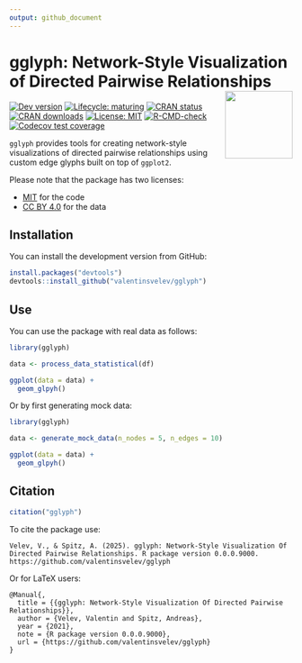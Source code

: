 ```yaml
---
output: github_document
---
```


# gglyph: Network-Style Visualization of Directed Pairwise Relationships <img src="man/figures/logo.png" align="right" height="120"/>

<!-- badges: start -->
[![Dev version](https://img.shields.io/badge/devel%20version-0.0.0.9000-orange.svg)](https://github.com/valentinsvelev/gglyph)
[![Lifecycle: maturing](https://img.shields.io/badge/lifecycle-maturing-blue.svg)](https://lifecycle.r-lib.org/articles/stages.html)
[![CRAN status](https://www.r-pkg.org/badges/version/gglyph)](https://CRAN.R-project.org/package=gglyph)
[![CRAN downloads](https://cranlogs.r-pkg.org/badges/gglyph)](https://CRAN.R-project.org/package=gglyph)
[![License: MIT](https://img.shields.io/badge/License-MIT-yellow.svg)](https://opensource.org/licenses/MIT)
[![R-CMD-check](https://github.com/valentinsvelev/gglyph/actions/workflows/R-CMD-check.yaml/badge.svg)](https://github.com/valentinsvelev/gglyph/actions/workflows/R-CMD-check.yaml)
[![Codecov test coverage](https://codecov.io/gh/valentinsvelev/gglyph/graph/badge.svg)](https://app.codecov.io/gh/valentinsvelev/gglyph)
<!-- badges: end -->

`gglyph` provides tools for creating network-style visualizations of directed pairwise relationships using custom edge glyphs built on top of `ggplot2`.

Please note that the package has two licenses:

* [MIT](https://opensource.org/license/mit) for the code
* [CC BY 4.0](https://creativecommons.org/licenses/by/4.0/) for the data

## Installation

You can install the development version from GitHub:

```r
install.packages("devtools")
devtools::install_github("valentinsvelev/gglyph")
```

## Use

You can use the package with real data as follows:

```r
library(gglyph)

data <- process_data_statistical(df)

ggplot(data = data) +
  geom_glpyh()
```

Or by first generating mock data:

```r
library(gglyph)

data <- generate_mock_data(n_nodes = 5, n_edges = 10)

ggplot(data = data) +
  geom_glpyh()
```

## Citation

```r
citation("gglyph")
```

To cite the package use:

```
Velev, V., & Spitz, A. (2025). gglyph: Network-Style Visualization Of Directed Pairwise Relationships. R package version 0.0.0.9000. https://github.com/valentinsvelev/gglyph
```

Or for LaTeX users:

```
@Manual{,
  title = {{gglyph: Network-Style Visualization Of Directed Pairwise Relationships}},
  author = {Velev, Valentin and Spitz, Andreas},
  year = {2021},
  note = {R package version 0.0.0.9000},
  url = {https://github.com/valentinsvelev/gglyph}
}
```
